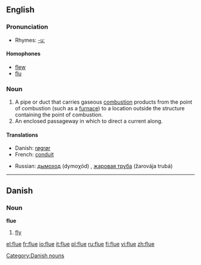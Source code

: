==English==

===Pronunciation===
*Rhymes: [[Rhymes:English:-uː|-uː]]
====Homophones====
*[[flew]]
*[[flu]]

===Noun===
{{en-noun}}

# A pipe or duct that carries gaseous [[combustion]] products from the point of combustion (such as a [[furnace]]) to a location outside the structure containing the point of combustion.
# An enclosed passageway in which to direct a current along.

====Translations====
{{top}}
*Danish: [[røgrør]] {{n}}
*French: [[conduit]] {{m}}
{{mid}}
*Russian: [[дымоход]] (dymoχód) {{m}}, [[жаровая труба]] (žarovája trubá) {{f}}
{{bottom}}

----

==Danish==

===Noun===
'''flue'''

# [[fly]]

[[Category:Danish nouns]]

[[el:flue]]
[[fr:flue]]
[[io:flue]]
[[it:flue]]
[[pl:flue]]
[[ru:flue]]
[[fi:flue]]
[[vi:flue]]
[[zh:flue]]